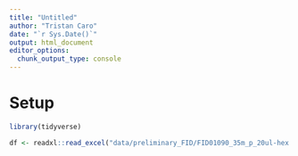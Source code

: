 ```yaml
---
title: "Untitled"
author: "Tristan Caro"
date: "`r Sys.Date()`"
output: html_document
editor_options: 
  chunk_output_type: console
---
```


# Setup

```r
library(tidyverse)
```

```r
df <- readxl::read_excel("data/preliminary_FID/FID01090_35m_p_20ul-hex.xls")

```

